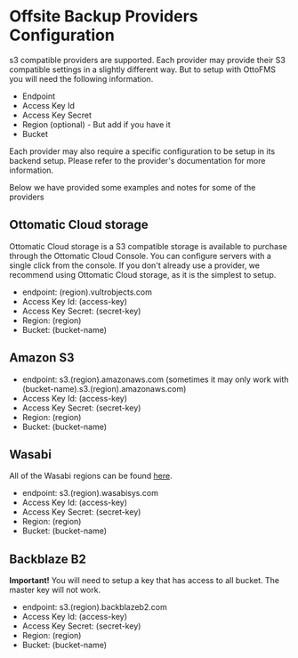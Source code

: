 # Offsite Backup Providers Configuration

s3 compatible providers are supported. Each provider may provide their S3 compatible settings in a slightly different way. But to setup with OttoFMS you will need the following information.

- Endpoint
- Access Key Id
- Access Key Secret
- Region (optional) - But add if you have it
- Bucket

Each provider may also require a specific configuration to be setup in its backend setup. Please refer to the provider's documentation for more information.

Below we have provided some examples and notes for some of the providers

## Ottomatic Cloud storage

Ottomatic Cloud storage is a S3 compatible storage is available to purchase through the Ottomatic Cloud Console. You can configure servers with a single click from the console. If you don't already use a provider, we recommend using Ottomatic Cloud storage, as it is the simplest to setup.

- endpoint: (region).vultrobjects.com
- Access Key Id: (access-key)
- Access Key Secret: (secret-key)
- Region: (region)
- Bucket: (bucket-name)

## Amazon S3

- endpoint: s3.(region).amazonaws.com (sometimes it may only work with (bucket-name).s3.(region).amazonaws.com)
- Access Key Id: (access-key)
- Access Key Secret: (secret-key)
- Region: (region)
- Bucket: (bucket-name)

## Wasabi

All of the Wasabi regions can be found [here](https://knowledgebase.wasabi.com/hc/en-us/articles/360015106031-What-are-the-service-URLs-for-Wasabi-s-different-storage-regions).

- endpoint: s3.(region).wasabisys.com
- Access Key Id: (access-key)
- Access Key Secret: (secret-key)
- Region: (region)
- Bucket: (bucket-name)

## Backblaze B2

**Important!** You will need to setup a key that has access to all bucket. The master key will not work.

- endpoint: s3.(region).backblazeb2.com
- Access Key Id: (access-key)
- Access Key Secret: (secret-key)
- Region: (region)
- Bucket: (bucket-name)
